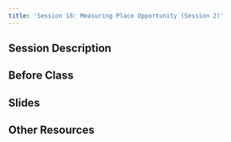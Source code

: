 ```yaml
---
title: 'Session 18: Measuring Place Opportunity (Session 2)'
---
```


## Session Description

## Before Class

## Slides

## Other Resources

